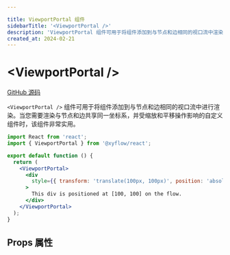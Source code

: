 ```yaml
---

title: ViewportPortal 组件
sidebarTitle: '<ViewportPortal />'
description: 'ViewportPortal 组件可用于将组件添加到与节点和边相同的视口流中渲染。当您需要渲染与节点和边共享同一坐标系，并受缩放和平移操作影响的自定义组件时，该组件非常有用'
created_at: 2024-02-21
---
```


# &lt;ViewportPortal />

[GitHub 源码](https://github.com/xyflow/xyflow/blob/main/packages/react/src/components/ViewportPortal/index.tsx)

`<ViewportPortal />` 组件可用于将组件添加到与节点和边相同的视口流中进行渲染。当您需要渲染与节点和边共享同一坐标系，并受缩放和平移操作影响的自定义组件时，该组件非常实用。

```jsx
import React from 'react';
import { ViewportPortal } from '@xyflow/react';

export default function () {
  return (
    <ViewportPortal>
      <div
        style={{ transform: 'translate(100px, 100px)', position: 'absolute' }}
      >
        This div is positioned at [100, 100] on the flow.
      </div>
    </ViewportPortal>
  );
}
```

## Props 属性

<APIDocs componentName="ViewportPortal" />